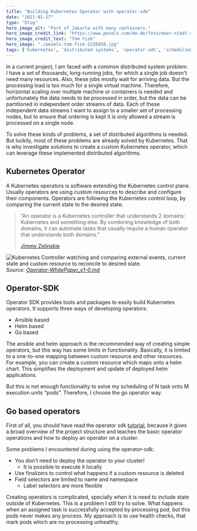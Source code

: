 ```yaml
---
title: "Building Kubernetes Operator with operator-sdk"
date: "2021-01-17"
type: "blog"
hero_image_alt: "Port of Jakarta with many containers."  
hero_image_credit_link: "https://www.pexels.com/de-de/foto/meer-stadt-strasse-verkehr-2226458"  
hero_image_credit_text: "Tom Fisk"  
hero_image: "./pexels-tom-fisk-2226458.jpg"
tags: ['kubernetes', 'distributed systems', 'operator-sdk', 'scheduling']  
---
```

In a current project, I am faced with a common distributed system problem. I have a 
set of thousands, long-running jobs, for which a single job doesn't need many resources. 
Also, these jobs mostly wait for arriving data. But the processing load is too much for a
single virtual machine. Therefore, horizontal scaling over multiple machine or containers 
is needed and unfortunately the data needs to be processed in order, but the data can be 
partitioned in independent order streams of data. Each of these independent data streams 
I want to assign to a smaller set of processing nodes, but to ensure that ordering is 
kept it is only allowed a stream is processed on a single node. 

To solve these kinds of problems, a set of distributed algorithms is needed. 
But luckily, most of these problems are already solved by Kubernetes. That is why investigate 
solutions to create a custom Kubernetes operator, which can leverage these implemented distributed
algorithms.

## Kubernetes Operator

A Kubernetes operators is software extending the Kubernetes control plane. Usually operators are using
custom resources to describe and configure their components. Operators are following the Kubernetes 
control loop, by comparing the current state to the desired state.

> “An operator is a Kubernetes controller that understands 2 domains: Kubernetes and something else. By
> combining knowledge of both domains, it can automate tasks that usually require a human operator that
> understands both domains.”
>
> [Jimmy Zelinskie](https://github.com/kubeflow/tf-operator/issues/300#issuecomment-357527937)

![Kubernetes Controller watching and comparing external events, current state and custom resource to reconcile to desired state.](./02_2_operator.png)
_Source: [Operator-WhitePaper_v1-0.md](https://github.com/cncf/tag-app-delivery/blob/main/operator-wg/whitepaper/Operator-WhitePaper_v1-0.md)_

## Operator-SDK

Operator SDK provides tools and packages to easily build Kubernetes operators. It supports three ways of developing operators:

- Ansible based
- Helm based
- Go based

The ansible and helm approach is the recommended way of creating simple operators, but this way has some limits in functionality.
Basically, it is limited to a one-to-one mapping between custom resource and other resources. For example, you can create a custom resource 
which maps onto a helm chart. This simplifies the deployment and update of deployed helm applications.

But this is not enough functionality to solve my scheduling of N task onto M execution units “pods”. Therefore, I choose the go operator way.

## Go based operators

First of all, you should have read the operator sdk [tutorial](https://sdk.operatorframework.io/docs/building-operators/golang/tutorial/), because it gives a broad overview of the project structure and teaches the basic operator operations and how to deploy an operator on a cluster.

Some problems I encountered during using the operator-sdk:

- You don't need to deploy the operator to your cluster!
    - It is possible to execute it locally
- Use finalizers to control what happens if a custom resource is deleted
- Field selectors are limited to name and namespace
    - Label selectors are more flexible

Creating operators is complicated, specially when it is need to include state outside of Kubernetes. This is a problem 
I still try to solve. What happens when an assigned task is successfully accepted by processing pod, but this pods never makes any process.
My approach is to use health checks, that mark pods which are no processing unhealthy.